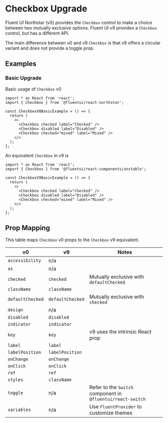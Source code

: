 
<Meta title="Concepts/Upgrading/from v0/Components/Checkbox Upgrade" />

# Checkbox Upgrade

Fluent UI Northstar (v0) provides the `Checkbox` control to make a choice between two mutually exclusive options. Fluent UI v9 provides a `Checkbox` control, but has a different API.

The main difference between v0 and v9 `Checkbox` is that v9 offers a circular variant and does not provide a toggle prop.

## Examples

### Basic Upgrade

Basic usage of `Checkbox` v0

```tsx
import * as React from 'react';
import { Checkbox } from '@fluentui/react-northstar';

const CheckboxV0BasicExample = () => {
  return (
    <>
      <Checkbox checked label="Checked" />
      <Checkbox disabled label="Disabled" />
      <Checkbox checked="mixed" label="Mixed" />
    </>
  );
};
```

An equivalent `Checkbox` in v9 is

```tsx
import * as React from 'react';
import { Checkbox } from '@fluentui/react-components/unstable';

const CheckboxV9BasicExample = () => {
  return (
    <>
      <Checkbox checked label="Checked" />
      <Checkbox disabled label="Disabled" />
      <Checkbox checked="mixed" label="Mixed" />
    </>
  );
};
```

## Prop Mapping

This table maps `Checkbox` v0 props to the `Checkbox` v9 equivalent.

| v0               | v9               | Notes                                                       |
| ---------------- | ---------------- | ----------------------------------------------------------- |
| `accessibility`  | n/a              |                                                             |
| `as`             | n/a              |                                                             |
| `checked`        | `checked`        | Mutually exclusive with `defaultChecked`                    |
| `className`      | `className`      |                                                             |
| `defaultChecked` | `defaultChecked` | Mutually exclusive with `checked`                           |
| `design`         | n/a              |                                                             |
| `disabled`       | `disabled`       |                                                             |
| `indicator`      | `indicator`      |                                                             |
| `key`            | `key`            | v9 uses the intrinsic React prop                            |
| `label`          | `label`          |                                                             |
| `labelPosition`  | `labelPosition`  |                                                             |
| `onChange`       | `onChange`       |                                                             |
| `onClick`        | `onClick`        |                                                             |
| `ref`            | `ref`            |                                                             |
| `styles`         | `className`      |                                                             |
| `toggle`         | n/a              | Refer to the `Switch` component in `@fluentui/react-switch` |
| `variables`      | n/a              | Use `FluentProvider` to customize themes                    |
